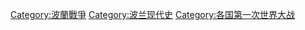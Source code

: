 [[Category:波蘭戰爭|Category:波蘭戰爭]]
[[Category:波兰现代史|Category:波兰现代史]]
[[Category:各国第一次世界大战|Category:各国第一次世界大战]]